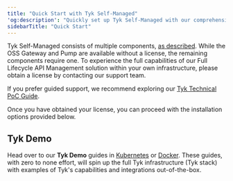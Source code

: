 ```yaml
---
title: "Quick Start with Tyk Self-Managed"
'og:description': "Quickly set up Tyk Self-Managed with our comprehensive guide, including installation options and demo environments."
sidebarTitle: "Quick Start"
---
```



Tyk Self-Managed consists of multiple components, [as described](/5.8/tyk-self-managed). While the OSS Gateway and Pump are available without a license, the remaining components require one. To experience the full capabilities of our Full Lifecycle API Management solution within your own infrastructure, please obtain a license by contacting our support team.

<ButtonLeft href="https://tyk.io/contact/" color="green" content="Contact us" />

If you prefer guided support, we recommend exploring our [Tyk Technical PoC Guide](https://tyk.io/customer-engineering/poc/technical-guide/).

Once you have obtained your license, you can proceed with the installation options provided below.

## Tyk Demo 

Head over to our **Tyk Demo** guides in [Kubernetes](/5.8/deployment-and-operations/tyk-self-managed/tyk-demos-and-pocs/overview#kubernetes-demo) or [Docker](/5.8/deployment-and-operations/tyk-self-managed/tyk-demos-and-pocs/overview#docker-demo). These guides, with zero to none effort, will spin up the full Tyk infrastructure (Tyk stack) with examples of Tyk's capabilities and integrations out-of-the-box.

